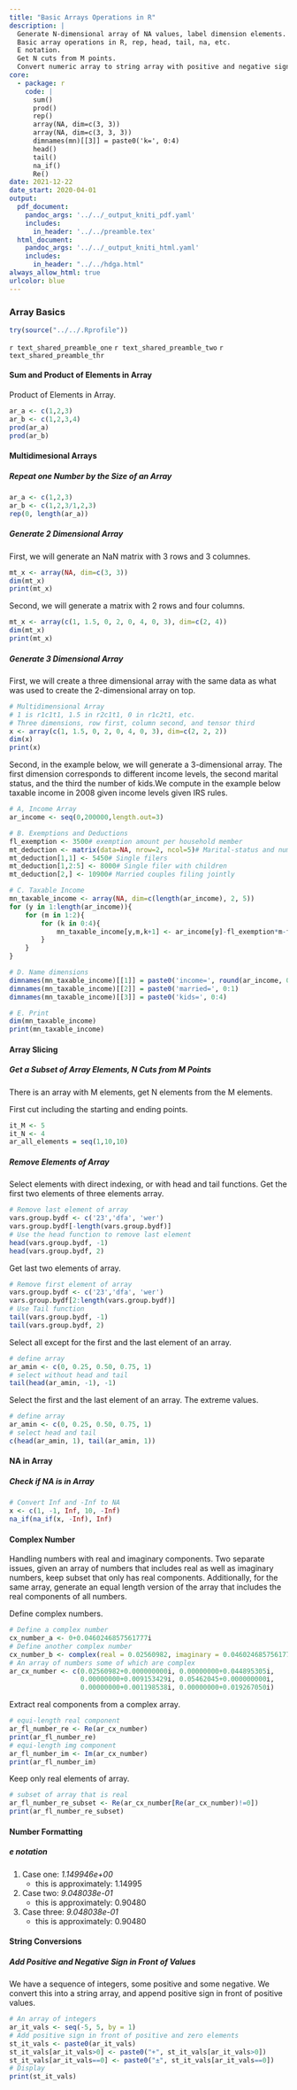 ```yaml
---
title: "Basic Arrays Operations in R"
description: |
  Generate N-dimensional array of NA values, label dimension elements.
  Basic array operations in R, rep, head, tail, na, etc.
  E notation.
  Get N cuts from M points.
  Convert numeric array to string array with positive and negative signs.
core:
  - package: r
    code: |
      sum()
      prod()
      rep()
      array(NA, dim=c(3, 3))
      array(NA, dim=c(3, 3, 3))
      dimnames(mn)[[3]] = paste0('k=', 0:4)
      head()
      tail()
      na_if()
      Re()
date: 2021-12-22
date_start: 2020-04-01
output:
  pdf_document:
    pandoc_args: '../../_output_kniti_pdf.yaml'
    includes:
      in_header: '../../preamble.tex'
  html_document:
    pandoc_args: '../../_output_kniti_html.yaml'
    includes:
      in_header: "../../hdga.html"
always_allow_html: true
urlcolor: blue
---
```


### Array Basics

```r
try(source("../../.Rprofile"))
```

`r text_shared_preamble_one`
`r text_shared_preamble_two`
`r text_shared_preamble_thr`

#### Sum and Product of Elements in Array

Product of Elements in Array.

```r
ar_a <- c(1,2,3)
ar_b <- c(1,2,3,4)
prod(ar_a)
prod(ar_b)
```

#### Multidimesional Arrays

##### Repeat one Number by the Size of an Array

```r
ar_a <- c(1,2,3)
ar_b <- c(1,2,3/1,2,3)
rep(0, length(ar_a))
```


##### Generate 2 Dimensional Array

First, we will generate an NaN matrix with 3 rows and 3 columnes.

```r
mt_x <- array(NA, dim=c(3, 3))
dim(mt_x)
print(mt_x)
```

Second, we will generate a matrix with 2 rows and four columns.

```r
mt_x <- array(c(1, 1.5, 0, 2, 0, 4, 0, 3), dim=c(2, 4))
dim(mt_x)
print(mt_x)
```

##### Generate 3 Dimensional Array

First, we will create a three dimensional array with the same data as what was used to create the 2-dimensional array on top.

```r
# Multidimensional Array
# 1 is r1c1t1, 1.5 in r2c1t1, 0 in r1c2t1, etc.
# Three dimensions, row first, column second, and tensor third
x <- array(c(1, 1.5, 0, 2, 0, 4, 0, 3), dim=c(2, 2, 2))
dim(x)
print(x)
```

Second, in the example below, we will generate a 3-dimensional array. The first dimension corresponds to different income levels, the second marital status, and the third the number of kids.We compute in the example below taxable income in 2008 given income levels given IRS rules. 

```r
# A, Income Array
ar_income <- seq(0,200000,length.out=3)

# B. Exemptions and Deductions
fl_exemption <- 3500# exemption amount per household member
mt_deduction <- matrix(data=NA, nrow=2, ncol=5)# Marital-status and number of children-specific deduction
mt_deduction[1,1] <- 5450# Single filers
mt_deduction[1,2:5] <- 8000# Single filer with children
mt_deduction[2,] <- 10900# Married couples filing jointly

# C. Taxable Income
mn_taxable_income <- array(NA, dim=c(length(ar_income), 2, 5))
for (y in 1:length(ar_income)){
    for (m in 1:2){
        for (k in 0:4){
            mn_taxable_income[y,m,k+1] <- ar_income[y]-fl_exemption*m-fl_exemption*k-mt_deduction[m,k+1]
        }
    }
}

# D. Name dimensions
dimnames(mn_taxable_income)[[1]] = paste0('income=', round(ar_income, 0))
dimnames(mn_taxable_income)[[2]] = paste0('married=', 0:1)
dimnames(mn_taxable_income)[[3]] = paste0('kids=', 0:4)

# E. Print
dim(mn_taxable_income)
print(mn_taxable_income)
```

#### Array Slicing

##### Get a Subset of Array Elements, N Cuts from M Points

There is an array with M elements, get N elements from the M elements. 

First cut including the starting and ending points. 

```r
it_M <- 5
it_N <- 4
ar_all_elements = seq(1,10,10)
```

##### Remove Elements of Array

Select elements with direct indexing, or with head and tail functions. Get the first two elements of three elements array.

```r
# Remove last element of array
vars.group.bydf <- c('23','dfa', 'wer')
vars.group.bydf[-length(vars.group.bydf)]
# Use the head function to remove last element
head(vars.group.bydf, -1)
head(vars.group.bydf, 2)
```

Get last two elements of array.

```r
# Remove first element of array
vars.group.bydf <- c('23','dfa', 'wer')
vars.group.bydf[2:length(vars.group.bydf)]
# Use Tail function
tail(vars.group.bydf, -1)
tail(vars.group.bydf, 2)
```

Select all except for the first and the last element of an array.

```r
# define array
ar_amin <- c(0, 0.25, 0.50, 0.75, 1)
# select without head and tail
tail(head(ar_amin, -1), -1)
```

Select the first and the last element of an array. The extreme values.

```r
# define array
ar_amin <- c(0, 0.25, 0.50, 0.75, 1)
# select head and tail
c(head(ar_amin, 1), tail(ar_amin, 1))
```

#### NA in Array

##### Check if NA is in Array

```r
# Convert Inf and -Inf to NA
x <- c(1, -1, Inf, 10, -Inf)
na_if(na_if(x, -Inf), Inf)
```

#### Complex Number

Handling numbers with real and imaginary components. Two separate issues, given an array of numbers that includes real as well as imaginary numbers, keep subset that only has real components. Additionally, for the same array, generate an equal length version of the array that includes the real components of all numbers. 

Define complex numbers.

```r
# Define a complex number
cx_number_a <- 0+0.0460246857561777i
# Define another complex number
cx_number_b <- complex(real = 0.02560982, imaginary = 0.0460246857561777)
# An array of numbers some of which are complex
ar_cx_number <- c(0.02560982+0.000000000i, 0.00000000+0.044895305i, 
                  0.00000000+0.009153429i, 0.05462045+0.000000000i, 
                  0.00000000+0.001198538i, 0.00000000+0.019267050i)
```

Extract real components from a complex array.

```r
# equi-length real component
ar_fl_number_re <- Re(ar_cx_number)
print(ar_fl_number_re)
# equi-length img component
ar_fl_number_im <- Im(ar_cx_number)
print(ar_fl_number_im)
```

Keep only real elements of array.

```r
# subset of array that is real
ar_fl_number_re_subset <- Re(ar_cx_number[Re(ar_cx_number)!=0])
print(ar_fl_number_re_subset)
```

#### Number Formatting

##### e notation

1. Case one: *1.149946e+00*
    + this is approximately: 1.14995
2. Case two: *9.048038e-01*
    + this is approximately: 0.90480
3. Case three: *9.048038e-01*
    + this is approximately: 0.90480

#### String Conversions

##### Add Positive and Negative Sign in Front of Values

We have a sequence of integers, some positive and some negative. We convert this into a string array, and append positive sign in front of positive values. 

```r
# An array of integers
ar_it_vals <- seq(-5, 5, by = 1)
# Add positive sign in front of positive and zero elements
st_it_vals <- paste0(ar_it_vals)
st_it_vals[ar_it_vals>0] <- paste0("+", st_it_vals[ar_it_vals>0])
st_it_vals[ar_it_vals==0] <- paste0("±", st_it_vals[ar_it_vals==0])
# Display
print(st_it_vals)
```
